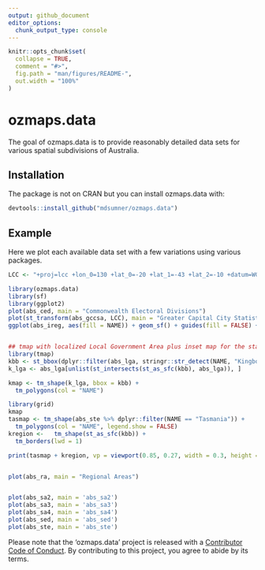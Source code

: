 ```yaml
---
output: github_document
editor_options: 
  chunk_output_type: console
---
```


<!-- README.md is generated from README.Rmd. Please edit that file -->

```r
knitr::opts_chunk$set(
  collapse = TRUE,
  comment = "#>",
  fig.path = "man/figures/README-",
  out.width = "100%"
)
```
# ozmaps.data

The goal of ozmaps.data is to provide reasonably detailed data sets for various spatial subdivisions of Australia. 


## Installation

The package is not on CRAN but you can install ozmaps.data with:

``` r
devtools::install_github("mdsumner/ozmaps.data")
```

## Example

Here we plot each available data set with a few variations using various packages. 

```r
LCC <- "+proj=lcc +lon_0=130 +lat_0=-20 +lat_1=-43 +lat_2=-10 +datum=WGS84"

library(ozmaps.data)
library(sf)
library(ggplot2)
plot(abs_ced, main = "Commonwealth Electoral Divisions")
plot(st_transform(abs_gccsa, LCC), main = "Greater Capital City Statistical Areas", graticule = TRUE)
ggplot(abs_ireg, aes(fill = NAME)) + geom_sf() + guides(fill = FALSE) + coord_sf(crs = 3577)  + ggtitle("Indigenous Regions (EPSG:3577)")


## tmap with localized Local Government Area plus inset map for the state
library(tmap)
kbb <- st_bbox(dplyr::filter(abs_lga, stringr::str_detect(NAME, "Kingborough")))
k_lga <- abs_lga[unlist(st_intersects(st_as_sfc(kbb), abs_lga)), ]

kmap <- tm_shape(k_lga, bbox = kbb) +
  tm_polygons(col = "NAME")

library(grid)
kmap 
tasmap <- tm_shape(abs_ste %>% dplyr::filter(NAME == "Tasmania")) +
  tm_polygons(col = "NAME", legend.show = FALSE) 
kregion <-   tm_shape(st_as_sfc(kbb)) + 
  tm_borders(lwd = 1) 

print(tasmap + kregion, vp = viewport(0.85, 0.27, width = 0.3, height = 0.5))


plot(abs_ra, main = "Regional Areas")


plot(abs_sa2, main = 'abs_sa2')
plot(abs_sa3, main = 'abs_sa3')
plot(abs_sa4, main = 'abs_sa4')
plot(abs_sed, main = 'abs_sed')
plot(abs_ste, main = 'abs_ste')

```


Please note that the 'ozmaps.data' project is released with a [Contributor Code of Conduct](CODE_OF_CONDUCT.md). By contributing to this project, you agree to abide by its terms.
